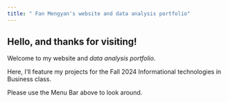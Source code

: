 ```yaml
---
title: " Fan Mengyan's website and data analysis portfolio"
---
```


::: {.content-block}
# Hello, and thanks for visiting!

Welcome to my website and *data analysis portfolio*.

Here, I'll feature my projects for the Fall 2024 Informational technologies in Business class.

Please use the Menu Bar above to look around.
:::

